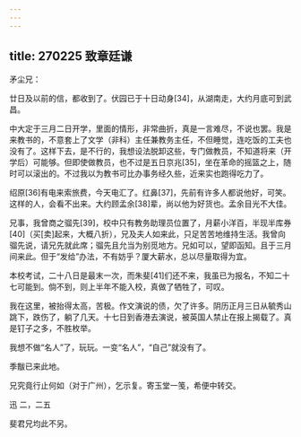 ```yaml
---
---
---
```

title: 270225 致章廷谦
---




矛尘兄：

廿日及以前的信，都收到了。伏园已于十日动身[34]，从湖南走，大约月底可到武昌。

中大定于三月二日开学，里面的情形，非常曲折，真是一言难尽，不说也罢。我是来教书的，不意套上了文学（非科）主任兼教务主任，不但睡觉，连吃饭的工夫也没有了。这样下去，是不行的，我想设法脱卸这些，专门做教员，不知道将来（开学后）可能够。但即使做教员，也不过是五日京兆[35]，坐在革命的摇篮之上，随时可以滚出的。不过我以为教书可比办事务经久些，近来实也跑得吃力了。

绍原[36]有电来索旅费，今天电汇了。红鼻[37]，先前有许多人都说他好，可笑。这样的人，会看不出来。大约顾孟余[38]辈，尚以他为好货也。孟余目光不大佳。

兄事，我曾商之骝先[39]，校中只有教务助理员位置了，月薪小洋百，半现半库券[40]（买[卖]起来，大概八折），兄及夫人如来此，只足苦苦地维持生活。我曾向骝先说，请兄先就此席；骝先且允当为别觅地方。兄如可以，望即函知。且于三月间来此。但于“发给”办法，不有妨乎？厦大薪水，总以尽量取得为宜。

本校考试，二十八日是最末一次，而朱斐[41]们还不来，我虽已为报名，不知二十七可能到。倘不到，则上半年不能入校，真做了牺牲了，可叹。

我在这里，被抬得太高，苦极。作文演说的债，欠了许多。阴历正月三日从毓秀山跳下，跌伤了，躺了几天。十七日到香港去演说，被英国人禁止在报上揭载了。真是钉子之多，不胜枚举。

我想不做“名人”了，玩玩。一变“名人”，“自己”就没有了。

季黻已来此地。

兄究竟行止何如（对于广州），乞示复。寄玉堂一笺，希便中转交。

迅 二，二五

斐君兄均此不另。